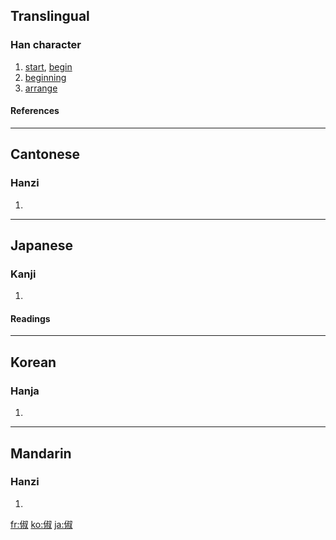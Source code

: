 ==Translingual==
===Han character===
{{Han char|rn=9|rad=人|as=08|sn=10|four=2724<sub>0</sub>|canj=人卜火水 (OYFE)}}
# [[start]], [[begin]]
# [[beginning]]
# [[arrange]]
====References====
{{Han ref|kx=0106.170|dkj=00732|dj=0226.110|hdz=10175.010|uh=4FF6|ud=20470|bh=D0D4|bd=53460}}
----
==Cantonese==
===Hanzi===
{{yue-hanzi|jyut=|y=chuk1, suk6}}
# {{defn|Cantonese}}
----
==Japanese==
===Kanji===
{{ja-kanji|grade=|rs=人08}}
# {{defn|Japanese}} 
====Readings====
{{ja-readings|on=[[しゅく]] (shuku), [[てき]] (teki)|kun=[[よい]] (yoi), [[はじめ]] (hajime)}}
----
==Korean==
===Hanja===
{{ko-hanja|hangeul=[[숙]], [[척]]|rv=suk, cheok|mr=suk, ch'ŏk}}
# {{defn|Korean}}
----
==Mandarin==
===Hanzi===
{{cmn-hanzi|pin=[[chù]] ([[chu4]])|wg=ch'u<sup>4</sup>}}
# {{defn|Mandarin}}

[[fr:俶]]
[[ko:俶]]
[[ja:俶]]